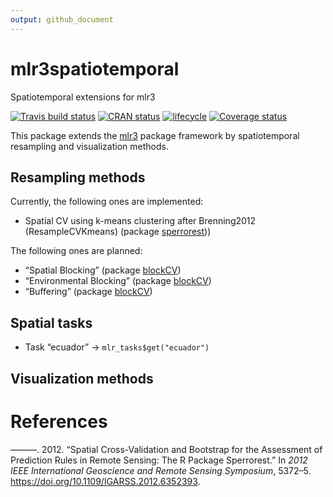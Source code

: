 ```yaml
---
output: github_document
---
```


# mlr3spatiotemporal

Spatiotemporal extensions for mlr3

[![Travis build status](https://travis-ci.org/mlr-org/mlr3spatiotemporal.svg?branch=master)](https://travis-ci.org/mlr-org/mlr3spatiotemporal)
[![CRAN status](https://www.r-pkg.org/badges/version/mlr3spatiotemporal)](https://cran.r-project.org/package=mlr3spatiotemporal)
[![lifecycle](https://img.shields.io/badge/lifecycle-experimental-orange.svg)](https://www.tidyverse.org/lifecycle/#experimental)
[![Coverage status](https://codecov.io/gh/mlr-org/mlr3spatiotemporal/branch/master/graph/badge.svg)](https://codecov.io/github/mlr-org/mlr3spatiotemporal?branch=master)

This package extends the [mlr3](https://github.com/mlr-org/mlr3) package framework by spatiotemporal resampling and visualization methods.

## Resampling methods

Currently, the following ones are implemented:

- Spatial CV using k-means clustering after Brenning2012 (ResampleCVKmeans) (package [sperrorest](https://github.com/pat-s/sperrorest)))

The following ones are planned:

- "Spatial Blocking" (package [blockCV](https://github.com/rvalavi/blockCV))
- "Environmental Blocking" (package [blockCV](https://github.com/rvalavi/blockCV))
- "Buffering" (package [blockCV](https://github.com/rvalavi/blockCV))

## Spatial tasks

- Task "ecuador" -> `mlr_tasks$get("ecuador")`

## Visualization methods

# References

<div id="refs" class="references">


<div id="ref-Brenning2012">

———. 2012. “Spatial Cross-Validation and Bootstrap for the Assessment of
Prediction Rules in Remote Sensing: The R Package Sperrorest.” In *2012
IEEE International Geoscience and Remote Sensing Symposium*, 5372–5.
<https://doi.org/10.1109/IGARSS.2012.6352393>.

</div>

</div>
